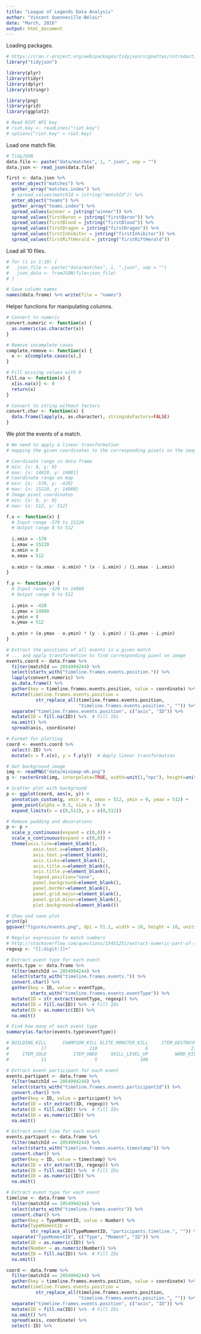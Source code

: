 ```yaml
---
title: "League of Legends Data Analysis"
author: "Vincent Quenneville-Bélair"
date: "March, 2016"
output: html_document
---
```


Loading packages.
```r
# https://cran.r-project.org/web/packages/tidyjson/vignettes/introduction-to-tidyjson.html
library("tidyjson")

library(plyr)
library(tidyr)
library(dplyr)
library(stringr)

library(png)
library(grid)
library(ggplot2)
```

```r
# Read RIOT API key
# riot.key <- readLines("riot.key")
# options("riot.key" = riot.key)
```

Load one match file.
```r
# TidyJSON
data.file <- paste("data/matches", 1, ".json", sep = "") 
data.json <- read_json(data.file)

first <- data.json %>% 
  enter_object("matches") %>%
  gather_array("matches.index") %>% 
  # spread_values(matchId = jstring("matchId")) %>%
  enter_object("teams") %>%
  gather_array("teams.index") %>% 
  spread_values(winner = jstring("winner")) %>%
  spread_values(firstBaron = jstring("firstBaron")) %>%
  spread_values(firstBlood = jstring("firstBlood")) %>%
  spread_values(firstDragon = jstring("firstDragon")) %>%
  spread_values(firstInhibitor = jstring("firstInhibitor")) %>%
  spread_values(firstRiftHerald = jstring("firstRiftHerald"))
```

Load all 10 files.
```r
# for (i in 1:10) {
#   json_file <- paste("data/matches", i, ".json", sep = "")
# 	json_data <- fromJSON(file=json_file)
# }
```

```r
# Save column names
names(data.frame) %>% write(file = "names")
```

Helper functions for manipulating columns.
```r
# Convert to numeric
convert.numeric <- function(x) {
  as.numeric(as.character(x))
}

# Remove incomplete cases
complete.remove <- function(x) {
  x <- x[complete.cases(x),]  
}

# Fill missing values with 0
fill.na <- function(x) {
  x[is.na(x)] <- 0
  return(x)
}

# Convert to string without factors
convert.char <- function(x) {
  data.frame(lapply(x, as.character), stringsAsFactors=FALSE) 
}
```

We plot the events of a match.
```r
# We need to apply a linear transformation 
# mapping the given coordinates to the corresponding pixels on the image

# Coordinate range in data frame
# min: {x: 0, y: 0}
# max: {x: 14820, y: 14881}
# Coordinate range on map
# min: {x: -570, y: -420}
# max: {x: 15220, y: 14980}
# Image pixel coordinates
# min: {x: 0, y: 0}
# max: {x: 512, y: 512}

f.x <- function(x) {
  # Input range -570 to 15220
  # Output range 0 to 512
  
  i.xmin = -570
  i.xmax = 15220
  o.xmin = 0
  o.xmax = 512
  
  o.xmin + (o.xmax - o.xmin) * (x - i.xmin) / (i.xmax - i.xmin)
}

f.y <- function(y) {
  # Input range -420 to 14980
  # Output range 0 to 512
  
  i.ymin = -420
  i.ymax = 14980
  o.ymin = 0
  o.ymax = 512
  
  o.ymin + (o.ymax - o.ymin) * (y - i.ymin) / (i.ymax - i.ymin)
}

# Extract the positions of all events in a given match
# ... and apply transformation to find corresponding pixel on image
events.coord <- data.frame %>% 
  filter(matchId == 2054994244) %>%
  select(starts_with("timeline.frames.events.position.")) %>%
  lapply(convert.numeric) %>%
  as.data.frame() %>%
  gather(key = timeline.frames.events.position, value = coordinate) %>%
  mutate(timeline.frames.events.position = 
           str_replace_all(timeline.frames.events.position, 
                           "timeline.frames.events.position.", "")) %>%
  separate("timeline.frames.events.position", c("axis", "ID")) %>%
  mutate(ID = fill.na(ID)) %>%  # Fill IDs
  na.omit() %>%
  spread(axis, coordinate) 

# Format for plotting
coord <- events.coord %>%
  select(-ID) %>%
  mutate(x = f.x(x), y = f.y(y))  # Apply linear transformation

# Get background image
img <- readPNG("data/minimap-mh.png")
g <- rasterGrob(img, interpolate=TRUE, width=unit(1,"npc"), height=unit(1,"npc"))

# Scatter plot with background
p <- ggplot(coord, aes(x, y)) + 
  annotation_custom(g, xmin = 0, xmax = 512, ymin = 0, ymax = 512) +
  geom_point(alpha = 0.5, size = 3) +
  expand_limits(x = c(0,512), y = c(0,512))

# Remove padding and decorations
p <- p +
  scale_y_continuous(expand = c(0,0)) + 
  scale_x_continuous(expand = c(0,0)) +
  theme(axis.line=element_blank(),
          axis.text.x=element_blank(),
          axis.text.y=element_blank(),
          axis.ticks=element_blank(),
          axis.title.x=element_blank(),
          axis.title.y=element_blank(),
          legend.position="none",
          panel.background=element_blank(),
          panel.border=element_blank(),
          panel.grid.major=element_blank(),
          panel.grid.minor=element_blank(),
          plot.background=element_blank())

# Show and save plot
print(p)
ggsave("figures/events.png", dpi = 51.2, width = 10, height = 10, units = "in")
```

```r
# Regular expression to match numbers
# http://stackoverflow.com/questions/15451251/extract-numeric-part-of-strings-of-mixed-numbers-and-characters-in-r
regexp <- "[[:digit:]]+"

# Extract event type for each event
events.type <- data.frame %>% 
  filter(matchId == 2054994244) %>%
  select(starts_with("timeline.frames.events.")) %>%
  convert.char() %>%
  gather(key = ID, value = eventType, 
         starts_with("timeline.frames.events.eventType")) %>%
  mutate(ID = str_extract(eventType, regexp)) %>% 
  mutate(ID = fill.na(ID)) %>%  # Fill IDs
  mutate(ID = as.numeric(ID)) %>%
  na.omit()

# Find how many of each event type
summary(as.factor(events.type$eventType))

# BUILDING_KILL      CHAMPION_KILL ELITE_MONSTER_KILL     ITEM_DESTROYED     ITEM_PURCHASED
#            17                110                  6                215                289
#     ITEM_SOLD          ITEM_UNDO     SKILL_LEVEL_UP          WARD_KILL        WARD_PLACED
#            11                  5                180                  5                447 
```

```r
# Extract event participant for each event
events.partipant <- data.frame %>% 
  filter(matchId == 2054994244) %>%
  select(starts_with("timeline.frames.events.participantId")) %>%
  convert.char() %>%
  gather(key = ID, value = participant) %>%
  mutate(ID = str_extract(ID, regexp)) %>% 
  mutate(ID = fill.na(ID)) %>%  # Fill IDs
  mutate(ID = as.numeric(ID)) %>%
  na.omit()

# Extract event time for each event
events.partipant <- data.frame %>% 
  filter(matchId == 2054994244) %>%
  select(starts_with("timeline.frames.events.timestamp")) %>%
  convert.char() %>%
  gather(key = ID, value = timestamp) %>%
  mutate(ID = str_extract(ID, regexp)) %>% 
  mutate(ID = fill.na(ID)) %>%  # Fill IDs
  mutate(ID = as.numeric(ID)) %>%
  na.omit()
```

```r
# Extract event type for each event
timeline <- data.frame %>% 
  filter(matchId == 2054994244) %>%
  select(starts_with("timeline.frames.events")) %>%
  convert.char() %>%
  gather(key = TypeMomentID, value = Number) %>%
  mutate(TypeMomentID = 
         str_replace_all(TypeMomentID, "participants.timeline.", "")) %>%
  separate("TypeMomentID", c("Type", "Moment", "ID")) %>%
  mutate(ID = as.numeric(ID)) %>%
  mutate(Number = as.numeric(Number)) %>%
  mutate(ID = fill.na(ID)) %>%  # Fill IDs
  na.omit()
```

```r
coord <- data.frame %>% 
  filter(matchId == 2054994244) %>%
  gather(key = timeline.frames.events.position, value = coordinate) %>%
  mutate(timeline.frames.events.position = 
           str_replace_all(timeline.frames.events.position, 
                           "timeline.frames.events.position.", "")) %>%
  separate("timeline.frames.events.position", c("axis", "ID")) %>%
  mutate(ID = fill.na(ID)) %>%  # Fill IDs
  na.omit() %>%
  spread(axis, coordinate) %>%
  select(-ID) %>%
```
